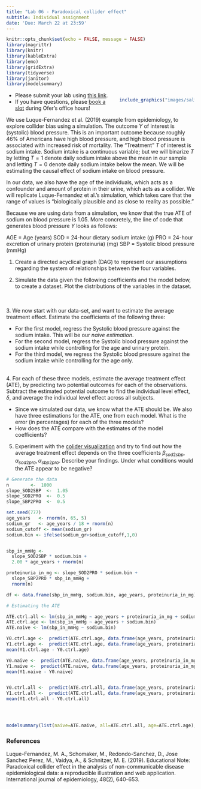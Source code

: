 ```yaml
---
title: "Lab 06 - Paradoxical collider effect"
subtitle: Individual assignment
date: 'Due: March 22 at 23:59'
---
```


<style>
.column-left{
  float: left;
  width: 60%;
  text-align: left;
}
.column-right-small{
  float: right;
  width: 30%;
  text-align: right;
  padding-left: 10px;
  font-size:10px;
}

.column-right-large{
  float: right;
  width: 40%;
  text-align: left;
  padding-left: 10px;
}

.column-full{
  float: none;
  width: 100%;
  text-align: centre;
}


.column-full-left{
  float: none;
  width: 100%;
  text-align: left;
}

.center {
  height: 200px;
  border: 0px;
  text-align: center;
}


.RUsers {
  padding: 1em;
  background: aliceblue;
  color: black;
}


.SPSS {
  padding: 1em;
  background: whitesmoke;
  color: black;
}

</style>


```r
knitr::opts_chunk$set(echo = FALSE, message = FALSE)
library(magrittr)
library(knitr)
library(kableExtra)
library(emo)
library(gridExtra)
library(tidyverse)
library(janitor)
library(modelsummary)
```


<div class="column-right-large">


```r

include_graphics("images/salt.jpg")

```


</div>

<div class="column-full-left" >

* Please submit your lab using [this link](https://docs.google.com/forms/d/e/1FAIpQLSeWnDOKz2_2p4XQl9efCOK9PrgwSIbisFx5nBd-B6bwGa4d6w/viewform).   
* If you have questions, please [book a slot](https://bit.ly/OferMeet) during Ofer's office hours!



We use Luque-Fernandez et al. (2019) example from epidemiology, to explore collider bias using a simulation. The outcome $Y$ of interest is (systolic) blood pressure. This is an important outcome because roughly 46% of Americans have high blood pressure, and high blood pressure is associated with increased risk of mortality. The "Treatment" $T$ of interest is sodium intake. Sodium intake is a continuous variable; but we will binarize  $T$ by letting  $T=1$  denote daily sodium intake above the mean in our sample and letting $T=0$ denote daily sodium intake below the mean. We will be estimating the causal effect of sodium intake on blood pressure. 

In our data, we also have the age of the individuals, which acts as a confounder and amount of protein in their urine, which acts as a collider. We will replicate Luque-Fernandez et al.'s  simulation, which takes care  that the range of values is "biologically plausible and as close to reality as possible." 

Because we are using data from a simulation, we know that the true ATE of sodium on blood pressure is 1.05. More concretely, the line of code that generates blood pressure $Y$ looks as follows:


AGE = Age (years)
SOD = 24-hour dietary sodium intake (g)
PRO = 24-hour excretion of urinary protein (proteinuria) (mg)
SBP = Systolic blood pressure (mmHg)

1. Create a directed acyclical graph (DAG) to represent our assumptions regarding the system of relationships between the four variables. 
<br/>

2. Simulate the data given the following coefficients and the model below, to create a dataset. Plot the distributions of the variables in the dataset. 
<br/>
\begin{align}
X_{age} &\sim \mathbb{N}(\mu=65, \sigma=5)\\
n_{obs}&=1000\\
\beta_{sod2sbp}&=1.05\\
\alpha_{sod2pro}&=0.5\\
\alpha_{sbp2pro}&=0.5\\
\mathbb{E}\big[X_{sodium_{gr}}\big] &= X_{age}/18\\
\mathbb{E}\big[X_{sbp}\big]&=\beta_{sod2sbp} * X_{sodium.bin} + 2.00 \cdot X_{age} \\
\mathbb{E}\big[X_{pro}\big]&=\alpha_{sod2pro} * X_{sodium.bin} + \alpha_{sbp2pro} * X_{sbp} \\
\end{align}

<br/>
<br/>
3. We now start with our data-set, and want to estimate the average treatment effect. Estimate the coefficients of the following three: 

  * For the first model, regress the Systolic blood pressure against the sodium intake. This will be our *naive estimation*. 
  * For the second model, regress the Systolic blood pressure against the sodium intake while controlling for the age and urinary protein.
  * For the third model, we regress the Systolic blood pressure against the sodium intake while controlling for the age only.

<br/>
4. For each of these three models,  estimate the average treatment effect (ATE), by predicting two potential outcomes for each of the observations. Subtract the estimated potential outcome to find the individual level effect, $\delta$, and average the individual level effect across all subjects. 

  * Since we simulated our data, we know what the ATE should be. We also have three estimations for the ATE, one from each model. What is the error (in percentages) for each of the three models?
  * How does the ATE compare with the estimates of the model coefficients?
    
    
5. Experiment with the [colider visualization](https://watzilei.com/shiny/collider/) and try to find out how the average treatment effect depends on the three coefficients $\beta_{sod2sbp}, \alpha_{sod2pro},  \alpha_{sbp2pro}$. Describe your findings. Under what conditions would the ATE appear to be negative? 

```r

# Generate the data
n        <-  1000
slope_SOD2SBP  <-  1.05 
slope_SOD2PRO  <-  0.5
slope_SBP2PRO  <-  0.5

set.seed(777)
age_years   <- rnorm(n, 65, 5)
sodium_gr   <- age_years / 18 + rnorm(n)
sodium_cutoff <- mean(sodium_gr)
sodium.bin <- ifelse(sodium_gr>sodium_cutoff,1,0)


sbp_in_mmHg <- 
  slope_SOD2SBP * sodium.bin + 
  2.00 * age_years + rnorm(n)

proteinuria_in_mg <- slope_SOD2PRO * sodium.bin + 
  slope_SBP2PRO * sbp_in_mmHg + 
  rnorm(n)

df <- data.frame(sbp_in_mmHg, sodium.bin, age_years, proteinuria_in_mg)

# Estimating the ATE 

ATE.ctrl.all <- lm(sbp_in_mmHg ~ age_years + proteinuria_in_mg + sodium.bin)
ATE.ctrl.age <- lm(sbp_in_mmHg ~ age_years + sodium.bin)
ATE.naive <- lm(sbp_in_mmHg ~ sodium.bin)

Y0.ctrl.age <-  predict(ATE.ctrl.age, data.frame(age_years, proteinuria_in_mg, sodium.bin=0))
Y1.ctrl.age <-  predict(ATE.ctrl.age, data.frame(age_years, proteinuria_in_mg, sodium.bin=1))
mean(Y1.ctrl.age - Y0.ctrl.age)

Y0.naive <-  predict(ATE.naive, data.frame(age_years, proteinuria_in_mg, sodium.bin=0))
Y1.naive <-  predict(ATE.naive, data.frame(age_years, proteinuria_in_mg, sodium.bin=1))
mean(Y1.naive - Y0.naive)


Y0.ctrl.all <-  predict(ATE.ctrl.all, data.frame(age_years, proteinuria_in_mg, sodium.bin=0))
Y1.ctrl.all <-  predict(ATE.ctrl.all, data.frame(age_years, proteinuria_in_mg, sodium.bin=1))
mean(Y1.ctrl.all - Y0.ctrl.all)




modelsummary(list(naive=ATE.naive, all=ATE.ctrl.all, age=ATE.ctrl.age), stars=TRUE, statistic=NA)

```


### References

Luque-Fernandez, M. A., Schomaker, M., Redondo-Sanchez, D., Jose Sanchez Perez, M., Vaidya, A., & Schnitzer, M. E. (2019). Educational Note: Paradoxical collider effect in the analysis of non-communicable disease epidemiological data: a reproducible illustration and web application. International journal of epidemiology, 48(2), 640-653.


</div>
